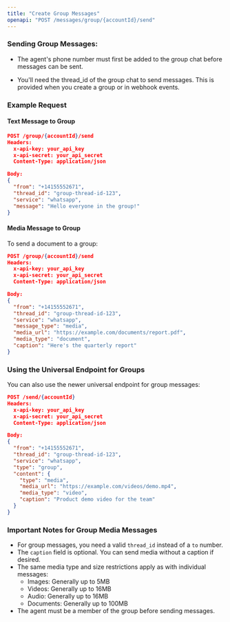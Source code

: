 ```yaml
---
title: "Create Group Messages"
openapi: "POST /messages/group/{accountId}/send"
---
```


### Sending Group Messages:

* The agent's phone number must first be added to the group chat before messages can be sent.

* You'll need the thread\_id of the group chat to send messages. This is provided when you create a group or in webhook events.

### Example Request

#### Text Message to Group

```json
POST /group/{accountId}/send
Headers:
  x-api-key: your_api_key
  x-api-secret: your_api_secret
  Content-Type: application/json

Body:
{
  "from": "+14155552671",
  "thread_id": "group-thread-id-123",
  "service": "whatsapp",
  "message": "Hello everyone in the group!"
}
```

#### Media Message to Group
To send a document to a group:

```json
POST /group/{accountId}/send
Headers:
  x-api-key: your_api_key
  x-api-secret: your_api_secret
  Content-Type: application/json

Body:
{
  "from": "+14155552671",
  "thread_id": "group-thread-id-123",
  "service": "whatsapp",
  "message_type": "media",
  "media_url": "https://example.com/documents/report.pdf",
  "media_type": "document",
  "caption": "Here's the quarterly report"
}
```

### Using the Universal Endpoint for Groups
You can also use the newer universal endpoint for group messages:

```json
POST /send/{accountId}
Headers:
  x-api-key: your_api_key
  x-api-secret: your_api_secret
  Content-Type: application/json

Body:
{
  "from": "+14155552671",
  "thread_id": "group-thread-id-123",
  "service": "whatsapp",
  "type": "group",
  "content": {
    "type": "media",
    "media_url": "https://example.com/videos/demo.mp4",
    "media_type": "video",
    "caption": "Product demo video for the team"
  }
}
```

### Important Notes for Group Media Messages
* For group messages, you need a valid `thread_id` instead of a `to` number.
* The `caption` field is optional. You can send media without a caption if desired.
* The same media type and size restrictions apply as with individual messages:
  * Images: Generally up to 5MB
  * Videos: Generally up to 16MB
  * Audio: Generally up to 16MB
  * Documents: Generally up to 100MB
* The agent must be a member of the group before sending messages.